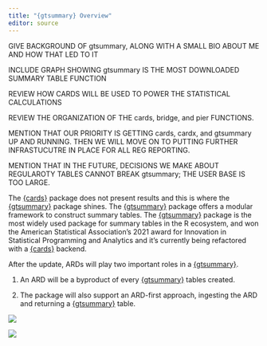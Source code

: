 ```yaml
---
title: "{gtsummary} Overview"
editor: source
---
```


GIVE BACKGROUND OF gtsummary, ALONG WITH A SMALL BIO ABOUT ME AND HOW THAT LED TO IT

INCLUDE GRAPH SHOWING gtsummary IS THE MOST DOWNLOADED SUMMARY TABLE FUNCTION

REVIEW HOW CARDS WILL BE USED TO POWER THE STATISTICAL CALCULATIONS

REVIEW THE ORGANIZATION OF THE cards, bridge, and pier FUNCTIONS.

MENTION THAT OUR PRIORITY IS GETTING cards, cardx, and gtsummary UP AND RUNNING. THEN WE WILL MOVE ON TO PUTTING FURTHER INFRASTUCUTRE IN PLACE FOR ALL REG REPORTING.

MENTION THAT IN THE FUTURE, DECISIONS WE MAKE ABOUT REGULAROTY TABLES CANNOT BREAK gtsummary; THE USER BASE IS TOO LARGE.

The [{cards}](https://insightsengineering.github.io/cards/) package does not present results and this is where the [{gtsummary}](https://www.danieldsjoberg.com/gtsummary/) package shines. The [{gtsummary}](https://www.danieldsjoberg.com/gtsummary/) package offers a modular framework to construct summary tables. The [{gtsummary}](https://www.danieldsjoberg.com/gtsummary/) package is the most widely used package for summary tables in the R ecosystem, and won the American Statistical Association's 2021 award for Innovation in Statistical Programming and Analytics and it's currently being refactored with a [{cards}](https://insightsengineering.github.io/cards/) backend.

After the update, ARDs will play two important roles in a [{gtsummary}](https://www.danieldsjoberg.com/gtsummary/).

1.  An ARD will be a byproduct of every [{gtsummary}](https://www.danieldsjoberg.com/gtsummary/) tables created.

2.  The package will also support an ARD-first approach, ingesting the ARD and returning a [{gtsummary}](https://www.danieldsjoberg.com/gtsummary/) table.

![](images/ard-gtsummary-workflow.png){fig-align="left"}

![](images/gtsummary-bridge.png)
